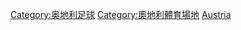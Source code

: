{{Commons category|Association football venues in Austria}}

[[Category:奥地利足球|Category:奥地利足球]]
[[Category:奧地利體育場地|Category:奧地利體育場地]]
[[Category:各國足球場|Austria]]